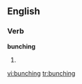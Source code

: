 ==English==

===Verb===
'''bunching'''

# {{present participle of|[[bunch]]}}

[[vi:bunching]]
[[tr:bunching]]
